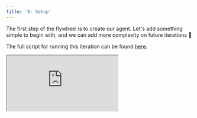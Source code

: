 ```yaml
---
title: '0: Setup'
---
```


The first step of the flywheel is to create our agent.
Let's add something simple to begin with,
and we can add more complexity on future iterations 🔁 

The full script for running this iteration can be found
[here](https://github.com/unifyai/demos/blob/main/marking_assistant/optimize_agent/iteration_0.py).

<div
  style={{
    position: 'relative',
    paddingBottom: '56.25%', // 16:9 ratio
    height: 0,
  }}
>
  <iframe
    style={{
      position: 'absolute',
      top: 0,
      left: 0,
      width: '100%',
      height: '100%',
      border: 'none'
    }}
    src="https://www.youtube.com/embed/t2W0iMPM22c"
    allow="accelerometer; autoplay; clipboard-write; encrypted-media; gyroscope; picture-in-picture"
    allowFullScreen
  />
</div>

## 🤖 Create Agent

We can start with a simple 0-shot LLM.

```python
agent = unify.Unify("o3-mini@openai", traced=True, cache="read-only")
```

Let's also download a `.cache.json` file which was previously generated whilst running through this demo.
This avoids the need to make any real LLM calls,
saving time and money,
and it also ensures the walkthrough is fully deterministic.

If you'd rather go down **your own unique iteration journey**,
then you should skip the cell below,
and either remove `cache="read-only"` (turn off caching)
or replace it with `cache=True` (create your own local cache) in the agent constructor above.
However,
this would mean many parts of the remaining walkthrough might not directly apply in your case,
as the specific failure modes and the order in which they appear are likely to be different.

```python
if os.path.exists(".cache.json"):
    os.remove(".cache.json")
wget.download(
    "https://raw.githubusercontent.com/"
    "unifyai/demos/refs/heads/main/"
    "marking_assistant/.cache.json",
)
```

The agent needs to mark student answers to questions,
out of a possible maximum number of marks.
Let's give it a sensible system message template to begin with:

```
system_message = """
Your task is to award a suitable number of marks for a student's answer to a question, from 0 up to a maximum of {available_marks_total} marks.

The question is:

{question}


Their answer to this question is:

{answer}


As the very final part of your response, simply provide the number of marks on a *new line*, without any additional formatting. For example:

3
"""
```

In our test set,
the student answer is stored as a dictionary with keys for each sub-question.
When no sub-questions are present,
then a dummy "_" key is used instead (to preserve the dict type for all answers).
Rather than unpacking the dictionary directly into the system message,
let's instead add a simple "pretty print" function to format this more elegantly.

```python
def pretty_print_dict(d, indent=0):
    output = ""
    for key, value in d.items():
        if key != "_":
            output += " " * indent + str(key) + ":\n"
        if isinstance(value, dict):
            output += pretty_print_dict(value, indent=indent + (4 * int(key != "_")))
        else:
            for line in str(value).splitlines():
                output += " " * (indent + 4) + line + "\n"
    return output
```

Let's now wrap our system message template in a simple function to populate the template variables with the specific data involved,
before querying the agent for a response.
We also make use of the `pretty_print_dict` for the answer as explained above.

```python
@unify.traced
def call_agent(system_msg, question, answer, available_marks_total):

    # copy agent, so each thread uniquely sets system message
    local_agent = agent.copy()

    # set each of the placeholder values
    local_agent.set_system_message(
        system_msg.replace(
            "{question}",
            textwrap.indent(question, " " * 4),
        )
        .replace(
            "{answer}",
            pretty_print_dict(answer, indent=4),
        )
        .replace(
            "{available_marks_total}",
            str(available_marks_total),
        ),
    )

    # return prediction (no user message, only system message)
    return local_agent.generate()
```

## 🗂️ Add Tests

Great, we now have our agent implemented.
So, what are some good unit tests to begin with?
Rather than using all 321 examples for our first iteration.
Let's use the smallest subset of 10 examples,
which we created in the previous section.

```python
test_set_10 = unify.download_dataset("TestSet10")
```

## 🧪 Run Tests

Let's add an evaluation function,
and include all other arguments that we would like to log as part of the evaluation.
All input arguments, intermediate variables,
and return variables without a prepending `"_"` in the name
(all "non-private" arguments, returns and intermediate variables)
will automatically be logged when the function is called,
due to the inclusion of the `unify.log` decorator.

```python
@unify.log
def evaluate(
    question,
    student_answer,
    available_marks_total,
    correct_marks_total,
    _system_message,
):
    pred_marks = call_agent(
        _system_message,
        question,
        student_answer,
        available_marks_total,
    )
    _pred_marks_split = pred_marks.split("\n")
    pred_marks_total, diff_total, error_total = None, None, None
    for _substr in reversed(_pred_marks_split):
        _extracted = "".join([c for c in _substr if c.isdigit()])
        if _extracted != "":
            pred_marks_total = int(_extracted)
            diff_total = correct_marks_total - pred_marks_total
            error_total = abs(diff_total)
            break
    pred_marks = {"_": {"marks": pred_marks_total, "rationale": pred_marks}}
    return error_total
```

We can then run our evaluation,
with the logging included,
like so:

```python
with unify.Experiment("simple_agent", overwrite=True), unify.Params(
    system_message=system_message,
    dataset="TestSet10",
    source=unify.get_source(),
):
    unify.map(
        evaluate,
        [dict(**d.entries, _system_message=system_message) for d in test_set_10],
        name="Evals",
    )
```


The `unify.Experiment()` term creates an `"experiment"` parameter in the context,
with value `"simple_agent"` in this case.

The `overwrite=True` argument will remove all prior logs with experiment parameter equal to `"simple_agent"`.
This is useful if you would like to re-run an experiment (clearing any previous runs).

If you would like to *accumulate* data for a specific experiment,
then the `overwrite` flag should *not* be set,
and new logs will simply be added to the experiment without deleting any prior logs.

The `unify.Params()` term sets the parameters which are held constant throughout the experiment.

<div
  style={{
    position: 'relative',
    paddingBottom: '56.25%', // 16:9 ratio
    height: 0,
  }}
>
  <iframe
    style={{
      position: 'absolute',
      top: 0,
      left: 0,
      width: '100%',
      height: '100%',
      border: 'none'
    }}
    src="https://www.youtube.com/embed/QRwxshlfPi4"
    allow="accelerometer; autoplay; clipboard-write; encrypted-media; gyroscope; picture-in-picture"
    allowFullScreen
  />
</div>

By looking in our interface, we can see that we have some failures,
with a mean error of `0.8` across the ten examples.

Let's take a look at the traces,
to ensure that the system message template has been implemented correctly,
and each LLM call has the template variables in the system message populated correctly.

<div
  style={{
    position: 'relative',
    paddingBottom: '56.25%', // 16:9 ratio
    height: 0,
  }}
>
  <iframe
    style={{
      position: 'absolute',
      top: 0,
      left: 0,
      width: '100%',
      height: '100%',
      border: 'none'
    }}
    src="https://www.youtube.com/embed/QkSdzEaXDKU"
    allow="accelerometer; autoplay; clipboard-write; encrypted-media; gyroscope; picture-in-picture"
    allowFullScreen
  />
</div>

It seems as though everything was implemented correctly,
and the per-LLM system messages look good ✅

So,
for the next iteration,
we'll need to dive in and understand why the agent is failing to make the correct prediction in some cases 🔁